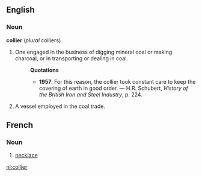 ==English==
===Noun===
'''collier''' (''plural'' colliers)
# One engaged in the business of digging mineral coal or making charcoal, or in transporting or dealing in coal.
#:'''Quotations'''
#:*'''1957''': For this reason, the collier took constant care to keep the covering of earth in good order. &mdash; H.R. Schubert, ''History of the British Iron and Steel Industry'', p. 224.
#A vessel employed in the coal trade.

==French==
===Noun===
# [[necklace]]

[[nl:collier]]
